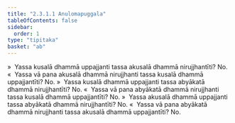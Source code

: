 ```yaml
---
title: "2.3.1.1 Anulomapuggala"
tableOfContents: false
sidebar:
  order: 1
type: "tipitaka"
basket: "ab"
---
```



<DynamicBreadcrumb />

<Division number="163">

<Paragraph number="694">
»  Yassa kusalā dhammā uppajjanti tassa akusalā dhammā nirujjhantīti? No.
</Paragraph>

<Paragraph number="695">
«  Yassa vā pana akusalā dhammā nirujjhanti tassa kusalā dhammā uppajjantīti? No.
</Paragraph>

<Paragraph number="696">
»  Yassa kusalā dhammā uppajjanti tassa abyākatā dhammā nirujjhantīti? No.
</Paragraph>

<Paragraph number="697">
«  Yassa vā pana abyākatā dhammā nirujjhanti tassa kusalā dhammā uppajjantīti? No.
</Paragraph>

</Division>
<Division number="164">

<Paragraph number="698">
»  Yassa akusalā dhammā uppajjanti tassa abyākatā dhammā nirujjhantīti? No.
</Paragraph>

<Paragraph number="699">
«  Yassa vā pana abyākatā dhammā nirujjhanti tassa akusalā dhammā uppajjantīti? No.
</Paragraph>
</Division>